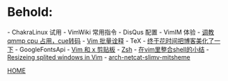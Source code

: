 =Behold:=
- ChakraLinux 试用
- VimWiki 常用指令
- DisQus 配置 
- VimIM 体验 
- [[调教qmmp cpu 占用，cue转码]]
- [[Vim 批量诠释]]
- TeX
- [[终于花时间把博客美化了一下]]
- GoogleFontsApi
- [[Vim 和 x 剪贴板]]
- [[diary/2011-11-14|Zsh]]
- [[Vim_and_shell|在vim里整合shell的小结]]
- [[Resizeing splited windows in Vim]]
- [[arch-netcat-slimv-mitsheme]]

[[index|HOME]]  
